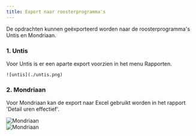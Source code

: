 ```yaml
---
title: Export naar roosterprogramma's
---
```


De opdrachten kunnen geëxporteerd worden naar de roosterprogramma's Untis en Mondriaan. 

### 1. Untis

Voor Untis is er een aparte export voorzien in het menu Rapporten. 

    ![untis](./untis.png)

### 2. Mondriaan

Voor Mondriaan kan de export naar Excel gebruikt worden in het rapport 'Detail uren effectief'.  

![Mondriaan](./mondriaan.png)
<br/>
![Mondriaan](./mondriaan2.png)
